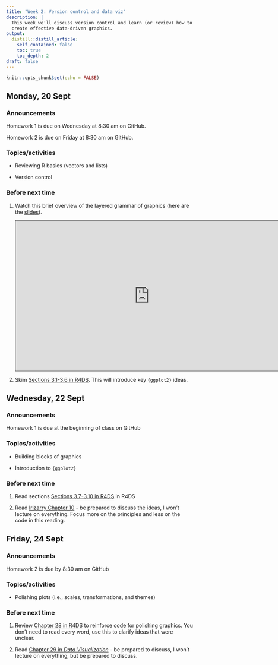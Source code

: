```yaml
---
title: "Week 2: Version control and data viz"
description: |
  This week we'll discuss version control and learn (or review) how to use the ggplot2 library to 
  create effective data-driven graphics.
output:
  distill::distill_article:
    self_contained: false
    toc: true
    toc_depth: 2
draft: false
---
```



```r
knitr::opts_chunk$set(echo = FALSE)
```

## Monday, 20 Sept


### Announcements

Homework 1 is due on Wednesday at 8:30 am on GitHub.

Homework 2 is due on Friday at 8:30 am on GitHub.

### Topics/activities

- Reviewing R basics (vectors and lists)

- Version control


### Before next time

1. Watch this brief overview of the layered grammar of graphics (here are the [slides](https://stat220-fa21.github.io/class_materials/slides/03-grammar-of-graphics.pdf)).

    <iframe src="https://carleton.hosted.panopto.com/Panopto/Pages/Embed.aspx?id=6f63d31a-4fa0-4f93-8f74-ada500fde064&autoplay=false&offerviewer=true&showtitle=false&showbrand=true&captions=false&interactivity=all" height="405" width="720" style="border: 1px solid #464646;" allowfullscreen allow="autoplay"></iframe>

1. Skim [Sections 3.1-3.6 in R4DS](https://r4ds.had.co.nz/data-visualisation.html#introduction-1). This will introduce key `{ggplot2}` ideas.




## Wednesday, 22 Sept

### Announcements

Homework 1 is due at the beginning of class on GitHub

### Topics/activities

- Building blocks of graphics

- Introduction to `{ggplot2}`


### Before next time

1. Read sections  [Sections 3.7-3.10 in R4DS](https://r4ds.had.co.nz/data-visualisation.html#introduction-1) in R4DS

1. Read [Irizarry Chapter 10](https://rafalab.github.io/dsbook/data-visualization-principles.html) - be prepared to discuss the ideas, I won't lecture on everything. Focus more on the principles and less on the code in this reading.




## Friday, 24 Sept

### Announcements

Homework 2 is due by 8:30 am on GitHub

### Topics/activities

- Polishing plots (i.e., scales, transformations, and themes)


### Before next time


1. Review [Chapter 28 in R4DS](https://r4ds.had.co.nz/graphics-for-communication.html) to reinforce code for polishing graphics. You don't need to read every word, use this to clarify ideas that were unclear.

1. Read [Chapter 29 in *Data Visualization*](https://clauswilke.com/dataviz/telling-a-story.html) - be prepared to discuss, I won't lecture on everything, but be prepared to discuss.

